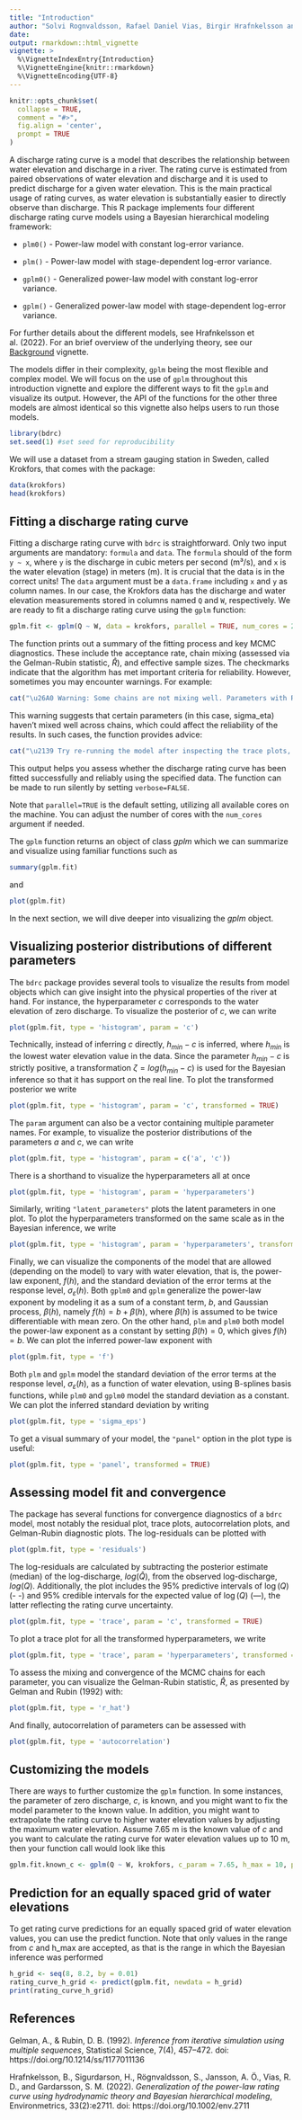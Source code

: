 ```yaml
---
title: "Introduction"
author: "Solvi Rognvaldsson, Rafael Daniel Vias, Birgir Hrafnkelsson and Axel Orn Jansson"
date:
output: rmarkdown::html_vignette
vignette: >
  %\VignetteIndexEntry{Introduction}
  %\VignetteEngine{knitr::rmarkdown}
  %\VignetteEncoding{UTF-8}
---
```


```r
knitr::opts_chunk$set(
  collapse = TRUE,
  comment = "#>",
  fig.align = 'center',
  prompt = TRUE
)
```

A discharge rating curve is a model that describes the relationship between water elevation and discharge in a river. The rating curve is estimated from paired observations of water elevation and discharge and it is used to predict discharge for a given water elevation. This is the main practical usage of rating curves, as water elevation is substantially easier to directly observe than discharge. This R package implements four different discharge rating curve models using a Bayesian hierarchical modeling framework:

* ```plm0() ``` - Power-law model with constant log-error variance.  

* ```plm() ``` - Power-law model with stage-dependent log-error variance.  

* ```gplm0() ``` - Generalized power-law model with constant log-error variance.  

* ```gplm() ``` - Generalized power-law model with stage-dependent log-error variance.  

For further details about the different models, see Hrafnkelsson et al. (2022). For an brief overview of the underlying theory, see our [Background](background.html) vignette. 

The models differ in their complexity, `gplm` being the most flexible and complex model. We will focus on the use of `gplm` throughout this introduction vignette and explore the different ways to fit the `gplm` and visualize its output. However, the API of the functions for the other three models are almost identical so this vignette also helps users to run those models. 
```r
library(bdrc)
set.seed(1) #set seed for reproducibility
```

We will use a dataset from a stream gauging station in Sweden, called Krokfors, that comes with the package:
```r
data(krokfors)
head(krokfors)
```

## Fitting a discharge rating curve
Fitting a discharge rating curve with `bdrc` is straightforward. Only two input arguments are mandatory: `formula` and `data`. The `formula` should of the form `y ~ x`, where `y` is the discharge in cubic meters per second (m³/s), and `x` is the water elevation (stage) in meters (m). It is crucial that the data is in the correct units! The `data` argument must be a `data.frame` including `x` and `y` as column names. In our case, the Krokfors data has the discharge and water elevation measurements stored in columns named `Q` and `W`, respectively. We are ready to fit a discharge rating curve using the `gplm` function:
```r
gplm.fit <- gplm(Q ~ W, data = krokfors, parallel = TRUE, num_cores = 2) # by default parallel=TRUE and the number of cores is detected on the machine
```
The function prints out a summary of the fitting process and key MCMC diagnostics. These include the acceptance rate, chain mixing (assessed via the Gelman-Rubin statistic, $\hat{R}$), and effective sample sizes. The checkmarks indicate that the algorithm has met important criteria for reliability. However, sometimes you may encounter warnings. For example:
```r
cat("\u26A0 Warning: Some chains are not mixing well. Parameters with Rhat > 1.1:\n  - sigma_eta: Rhat = 1.281")
```
This warning suggests that certain parameters (in this case, sigma_eta) haven't mixed well across chains, which could affect the reliability of the results. In such cases, the function provides advice:
```r
cat("\u2139 Try re-running the model after inspecting the trace plots, convergence diagnostics plots, and reviewing the data for potential issues.\n")
```
This output helps you assess whether the discharge rating curve has been fitted successfully and reliably using the specified data. The function can be made to run silently by setting `verbose=FALSE`.

Note that `parallel=TRUE` is the default setting, utilizing all available cores on the machine. You can adjust the number of cores with the `num_cores` argument if needed.


The `gplm` function returns an object of class _gplm_ which we can summarize and visualize using familiar functions such as
```r
summary(gplm.fit)
```

and
```r
plot(gplm.fit)
```

In the next section, we will dive deeper into visualizing the _gplm_ object.

## Visualizing posterior distributions of different parameters
The `bdrc` package provides several tools to visualize the results from model objects which can give insight into the physical properties of the river at hand. For instance, the hyperparameter $c$ corresponds to the water elevation of zero discharge. To visualize the posterior of $c$, we can write
```r
plot(gplm.fit, type = 'histogram', param = 'c')
```

Technically, instead of inferring $c$ directly, $h_{min}-c$ is inferred, where $h_{min}$ is the lowest water elevation value in the data. Since the parameter $h_{min}-c$ is strictly positive, a transformation $\zeta=log(h_{min}-c)$ is used for the Bayesian inference so that it has support on the real line. To plot the transformed posterior we write
```r
plot(gplm.fit, type = 'histogram', param = 'c', transformed = TRUE)
```

The `param` argument can also be a vector containing multiple parameter names. For example, to visualize the posterior distributions of the parameters $a$ and $c$, we can write
```r
plot(gplm.fit, type = 'histogram', param = c('a', 'c'))
```

There is a shorthand to visualize the hyperparameters all at once
```r
plot(gplm.fit, type = 'histogram', param = 'hyperparameters')
```

Similarly, writing `"latent_parameters"` plots the latent parameters in one plot. To plot the hyperparameters transformed on the same scale as in the Bayesian inference, we write
```r
plot(gplm.fit, type = 'histogram', param = 'hyperparameters', transformed = TRUE)
```

Finally, we can visualize the components of the model that are allowed (depending on the model) to vary with water elevation, that is, the power-law exponent, $f(h)$, and the standard deviation of the error terms at the response level, $\sigma_{\varepsilon}(h)$. Both `gplm0` and `gplm` generalize the power-law exponent by modeling it as a sum of a constant term, $b$, and Gaussian process, $\beta(h)$, namely $f(h)=b+\beta(h)$, where $\beta(h)$ is assumed to be twice differentiable with mean zero. On the other hand, `plm` and `plm0` both model the power-law exponent as a constant by setting $\beta(h)=0$, which gives $f(h)=b$. We can plot the inferred power-law exponent with
```r
plot(gplm.fit, type = 'f')
```

Both `plm` and `gplm` model the standard deviation of the error terms at the response level, $\sigma_{\varepsilon}(h)$, as a function of water elevation, using B-splines basis functions, while `plm0` and `gplm0` model the standard deviation as a constant. We can plot the inferred standard deviation by writing
```r
plot(gplm.fit, type = 'sigma_eps')
```

To get a visual summary of your model, the `"panel"` option in the plot type is useful:
```r
plot(gplm.fit, type = 'panel', transformed = TRUE)
```

## Assessing model fit and convergence
The package has several functions for convergence diagnostics of a `bdrc` model, most notably the residual plot, trace plots, autocorrelation plots, and Gelman-Rubin diagnostic plots. The log-residuals can be plotted with 
```r
plot(gplm.fit, type = 'residuals')
```

The log-residuals are calculated by subtracting the posterior estimate (median) of the log-discharge, $log(\hat{Q})$, from the observed log-discharge, $log(Q)$. Additionally, the plot includes the 95% predictive intervals of $\log(Q)$ (- -) and 95% credible intervals for the expected value of $\log(Q)$ (—), the latter reflecting the rating curve uncertainty. 
```r
plot(gplm.fit, type = 'trace', param = 'c', transformed = TRUE)
```

To plot a trace plot for all the transformed hyperparameters, we write
```r
plot(gplm.fit, type = 'trace', param = 'hyperparameters', transformed = TRUE)
```

To assess the mixing and convergence of the MCMC chains for each parameter, you can visualize the Gelman-Rubin statistic, $\hat{R}$, as presented by Gelman and Rubin (1992) with:
```r
plot(gplm.fit, type = 'r_hat')
```

And finally, autocorrelation of parameters can be assessed with
```r
plot(gplm.fit, type = 'autocorrelation')
```

## Customizing the models
There are ways to further customize the `gplm` function. In some instances, the parameter of zero discharge, $c$, is known, and you might want to fix the model parameter to the known value. In addition, you might want to extrapolate the rating curve to higher water elevation values by adjusting the maximum water elevation. Assume 7.65 m is the known value of $c$ and you want to calculate the rating curve for water elevation values up to 10 m, then your function call would look like this
```r
gplm.fit.known_c <- gplm(Q ~ W, krokfors, c_param = 7.65, h_max = 10, parallel = FALSE)
```

## Prediction for an equally spaced grid of water elevations
To get rating curve predictions for an equally spaced grid of water elevation values, you can use the predict function. Note that only values in the range from $c$ and h_max are accepted, as that is the range in which the Bayesian inference was performed
```r
h_grid <- seq(8, 8.2, by = 0.01)
rating_curve_h_grid <- predict(gplm.fit, newdata = h_grid)
print(rating_curve_h_grid)
```

## References

Gelman, A., & Rubin, D. B. (1992). *Inference from iterative simulation using multiple sequences*, Statistical Science, 7(4), 457–472. doi: https://doi.org/10.1214/ss/1177011136

Hrafnkelsson, B., Sigurdarson, H., Rögnvaldsson, S., Jansson, A. Ö., Vias, R. D., and Gardarsson, S. M. (2022). *Generalization of the power-law rating curve using hydrodynamic theory and Bayesian hierarchical modeling*, Environmetrics, 33(2):e2711. doi: https://doi.org/10.1002/env.2711

